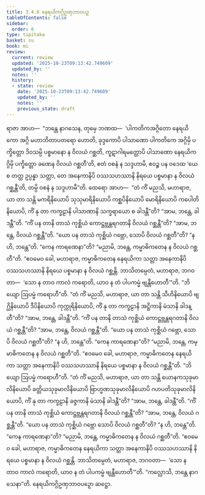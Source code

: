 ```yaml
---
title: 3.4.6 နေရယိကဂ္ဂိဥဏှဘာဝပဉှ
tableOfContents: false
sidebar:
  order: 6
type: tipitaka
basket: su
book: mi
review:
  current: review
  updated: '2025-10-23T09:13:42.749609'
  updated_by: ''
  notes: ''
  history:
  - state: review
    date: '2025-10-23T09:13:42.749609'
    updated_by: ''
    notes: ''
    previous_state: draft
---
```



<ReviewStatus review={frontmatter.review} showDetails={true} />

<HypothesisAnnotation frontmatter={frontmatter} />

<DynamicBreadcrumb />

<Division number="68" book="mi" e="ch" v="28">

<Paragraph number="340" book="mi">
ရာဇာ အာဟ—  “ဘန္တေ နာဂသေန, တုမှေ ဘဏထ—  ‘ပါကတိကအဂ္ဂိတော နေရယိကော အဂ္ဂိ မဟာဘိတာပတရော ဟောတိ, ခုဒ္ဒကောပိ ပါသာဏော ပါကတိကေ အဂ္ဂိမှိ ပက္ခိတ္တော ဒိဝသမ္ပိ ပစ္စမာနော န ဝိလယံ ဂစ္ဆတိ, ကူဋာဂါရမတ္တောပိ ပါသာဏော နေရယိကဂ္ဂိမှိ ပက္ခိတ္တော ခဏေန ဝိလယံ ဂစ္ဆတီ’တိ, ဧတံ ဝစနံ န သဒ္ဒဟာမိ, ဧဝဉ္စ ပန ဝဒေထ ‘ယေ စ တတ္ထ ဥပ္ပန္နာ သတ္တာ, တေ အနေကာနိပိ ဝဿသဟဿာနိ နိရယေ ပစ္စမာနာ န ဝိလယံ ဂစ္ဆန္တီ’တိ, တမ္ပိ ဝစနံ န သဒ္ဒဟာမီ”တိ.
</Paragraph>

<Paragraph number="341" book="mi">
ထေရော အာဟ—  “တံ ကိံ မညသိ, မဟာရာဇ, ယာ တာ သန္တိ မကရိနိယောပိ သုသုမာရိနိယောပိ ကစ္ဆပိနိယောပိ မောရိနိယောပိ ကပေါတိနိယောပိ, ကိံ နု တာ ကက္ခဠာနိ ပါသာဏာနိ သက္ခရာယော စ ခါဒန္တီ”တိ? “အာမ, ဘန္တေ, ခါဒန္တီ”တိ. “ကိံ ပန တာနိ တာသံ ကုစ္ဆိယံ ကောဋ္ဌဗ္ဘန္တရဂတာနိ ဝိလယံ ဂစ္ဆန္တီ”တိ? “အာမ, ဘန္တေ, ဝိလယံ ဂစ္ဆန္တီ”တိ. “ယော ပန တာသံ ကုစ္ဆိယံ ဂဗ္ဘော, သောပိ ဝိလယံ ဂစ္ဆတီ”တိ? “န ဟိ, ဘန္တေ”တိ. “ကေန ကာရဏေနာ”တိ? “မညာမိ, ဘန္တေ, ကမ္မာဓိကတေန န ဝိလယံ ဂစ္ဆတီ”တိ. “ဧဝမေဝ ခေါ, မဟာရာဇ, ကမ္မာဓိကတေန နေရယိကာ သတ္တာ အနေကာနိပိ ဝဿသဟဿာနိ နိရယေ ပစ္စမာနာ န ဝိလယံ ဂစ္ဆန္တိ. ဘာသိတမ္ပေတံ, မဟာရာဇ, ဘဂဝတာ—  ‘သော န တာဝ ကာလံ ကရောတိ, ယာဝ န တံ ပါပကမ္မံ ဗျန္တီဟောတီ’”တိ.
</Paragraph>

<Paragraph number="342" book="mi">
“ဘိယျော ဩပမ္မံ ကရောဟီ”တိ. “တံ ကိံ မညသိ, မဟာရာဇ, ယာ တာ သန္တိ သီဟိနိယောပိ ဗျဂ္ဃိနိယောပိ ဒီပိနိယောပိ ကုက္ကုရိနိယောပိ, ကိံ နု တာ ကက္ခဠာနိ အဋ္ဌိကာနိ မံသာနိ ခါဒန္တီ”တိ? “အာမ, ဘန္တေ, ခါဒန္တီ”တိ. “ကိံ ပန တာနိ တာသံ ကုစ္ဆိယံ ကောဋ္ဌဗ္ဘန္တရဂတာနိ ဝိလယံ ဂစ္ဆန္တီ”တိ? “အာမ, ဘန္တေ, ဝိလယံ ဂစ္ဆန္တီ”တိ. “ယော ပန တာသံ ကုစ္ဆိယံ ဂဗ္ဘော, သောပိ ဝိလယံ ဂစ္ဆတီ”တိ? “န ဟိ, ဘန္တေ”တိ. “ကေန ကာရဏေနာ”တိ? “မညာမိ, ဘန္တေ, ကမ္မာဓိကတေန န ဝိလယံ ဂစ္ဆတီ”တိ. “ဧဝမေဝ ခေါ, မဟာရာဇ, ကမ္မာဓိကတေန နေရယိကာ သတ္တာ အနေကာနိပိ ဝဿသဟဿာနိ နိရယေ ပစ္စမာနာ န ဝိလယံ ဂစ္ဆန္တီ”တိ.
</Paragraph>

<Paragraph number="343" book="mi">
“ဘိယျော ဩပမ္မံ ကရောဟီ”တိ. “တံ ကိံ မညသိ, မဟာရာဇ, ယာ တာ သန္တိ ယောနကသုခုမာလိနိယောပိ ခတ္တိယသုခုမာလိနိယောပိ ဗြာဟ္မဏသုခုမာလိနိယောပိ ဂဟပတိသုခုမာလိနိယောပိ, ကိံ နု တာ ကက္ခဠာနိ ခဇ္ဇကာနိ မံသာနိ ခါဒန္တီ”တိ? “အာမ, ဘန္တေ, ခါဒန္တီ”တိ. “ကိံ ပန တာနိ တာသံ ကုစ္ဆိယံ ကောဋ္ဌဗ္ဘန္တရဂတာနိ ဝိလယံ ဂစ္ဆန္တီ”တိ? “အာမ, ဘန္တေ, ဝိလယံ ဂစ္ဆန္တီ”တိ. “ယော ပန တာသံ ကုစ္ဆိယံ ဂဗ္ဘော သောပိ ဝိလယံ ဂစ္ဆတီ”တိ? “န ဟိ, ဘန္တေ”တိ. “ကေန ကာရဏေနာ”တိ? “မညာမိ, ဘန္တေ, ကမ္မာဓိကတေန န ဝိလယံ ဂစ္ဆတီ”တိ. “ဧဝမေဝ ခေါ, မဟာရာဇ, ကမ္မာဓိကတေန နေရယိကာ သတ္တာ အနေကာနိပိ ဝဿသဟဿာနိ နိရယေ ပစ္စမာနာ န ဝိလယံ ဂစ္ဆန္တိ. ဘာသိတမ္ပေတံ, မဟာရာဇ, ဘဂဝတာ—  ‘သော န တာဝ ကာလံ ကရောတိ, ယာဝ န တံ ပါပကမ္မံ ဗျန္တီဟောတီ’”တိ.
</Paragraph>

<Paragraph number="344" book="mi">
“ကလ္လောသိ, ဘန္တေ နာဂသေနာ”တိ.

</Paragraph>
</Division>

<Paragraph number="345" type="center" book="mi">
နေရယိကဂ္ဂိဥဏှဘာဝပဉှော ဆဋ္ဌော.
</Paragraph>